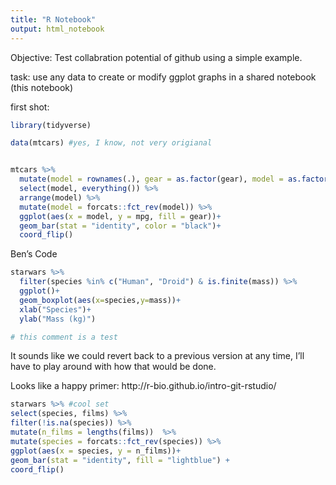 ```yaml
---
title: "R Notebook"
output: html_notebook
---
```


Objective: Test collabration potential of github using a simple example.

task:
use any data to create or modify ggplot graphs in a shared notebook (this notebook)



first shot:
```r
library(tidyverse)

data(mtcars) #yes, I know, not very origianal


mtcars %>% 
  mutate(model = rownames(.), gear = as.factor(gear), model = as.factor(model)) %>% 
  select(model, everything()) %>% 
  arrange(model) %>% 
  mutate(model = forcats::fct_rev(model)) %>% 
  ggplot(aes(x = model, y = mpg, fill = gear))+
  geom_bar(stat = "identity", color = "black")+
  coord_flip() 

```

Ben's Code
```r
starwars %>% 
  filter(species %in% c("Human", "Droid") & is.finite(mass)) %>% 
  ggplot()+
  geom_boxplot(aes(x=species,y=mass))+
  xlab("Species")+
  ylab("Mass (kg)")

# this comment is a test
```

It sounds like we could revert back to a previous version at any time, I'll have to play around with how that would be done.

Looks like a happy primer:
http://r-bio.github.io/intro-git-rstudio/


```r
starwars %>% #cool set
select(species, films) %>% 
filter(!is.na(species)) %>% 
mutate(n_films = lengths(films))  %>% 
mutate(species = forcats::fct_rev(species)) %>% 
ggplot(aes(x = species, y = n_films))+
geom_bar(stat = "identity", fill = "lightblue") +
coord_flip()
```





















